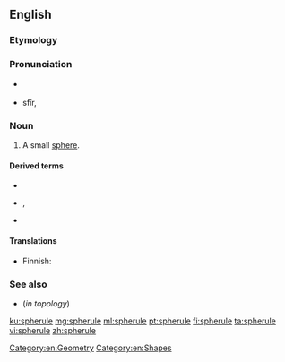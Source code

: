 ==English==

===Etymology===
{{suffix|en|sphere|ule}}

===Pronunciation===
* {{a|RP}} {{IPA|/sfɪəɹuːl/|lang=en}}
* {{a|US}} sfîr, {{IPA|/sfɪɹjuːl/|lang=en}}

===Noun===
{{wikipedia|Martian spherules}}
{{en-noun}}

# A small [[sphere]].

====Derived terms====
* {{l|en|spherular}}
* {{l|en|sphaerolite}}, {{l|en|spherolithe}}
* {{l|en|Martian spherule}}

====Translations====
{{trans-top|small sphere}}
* Finnish: {{t|fi|pallonen}}
{{trans-mid}}
{{trans-bottom}}

===See also===
* {{l|en|ball}} (''in topology'')

[[Category:en:Geometry]]
[[Category:en:Shapes]]

[[ku:spherule]]
[[mg:spherule]]
[[ml:spherule]]
[[pt:spherule]]
[[fi:spherule]]
[[ta:spherule]]
[[vi:spherule]]
[[zh:spherule]]